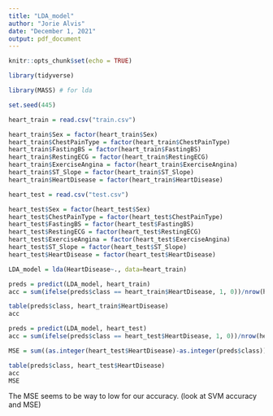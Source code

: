 ```yaml
---
title: "LDA_model"
author: "Jorie Alvis"
date: "December 1, 2021"
output: pdf_document
---
```


```r
knitr::opts_chunk$set(echo = TRUE)

library(tidyverse)

library(MASS) # for lda

set.seed(445)
```

```r
heart_train = read.csv("train.csv")

heart_train$Sex = factor(heart_train$Sex)
heart_train$ChestPainType = factor(heart_train$ChestPainType)
heart_train$FastingBS = factor(heart_train$FastingBS)
heart_train$RestingECG = factor(heart_train$RestingECG)
heart_train$ExerciseAngina = factor(heart_train$ExerciseAngina)
heart_train$ST_Slope = factor(heart_train$ST_Slope)
heart_train$HeartDisease = factor(heart_train$HeartDisease)

heart_test = read.csv("test.csv")

heart_test$Sex = factor(heart_test$Sex)
heart_test$ChestPainType = factor(heart_test$ChestPainType)
heart_test$FastingBS = factor(heart_test$FastingBS)
heart_test$RestingECG = factor(heart_test$RestingECG)
heart_test$ExerciseAngina = factor(heart_test$ExerciseAngina)
heart_test$ST_Slope = factor(heart_test$ST_Slope)
heart_test$HeartDisease = factor(heart_test$HeartDisease)
```

```r
LDA_model = lda(HeartDisease~., data=heart_train)

preds = predict(LDA_model, heart_train)
acc = sum(ifelse(preds$class == heart_train$HeartDisease, 1, 0))/nrow(heart_train) # 88.2%

table(preds$class, heart_train$HeartDisease)
acc
```

```r
preds = predict(LDA_model, heart_test)
acc = sum(ifelse(preds$class == heart_test$HeartDisease, 1, 0))/nrow(heart_test) # 85.5%

MSE = sum((as.integer(heart_test$HeartDisease)-as.integer(preds$class))^2)/nrow(heart_test) # 0.1444

table(preds$class, heart_test$HeartDisease)
acc
MSE
```

The MSE seems to be way to low for our accuracy. (look at SVM accuracy and MSE)
